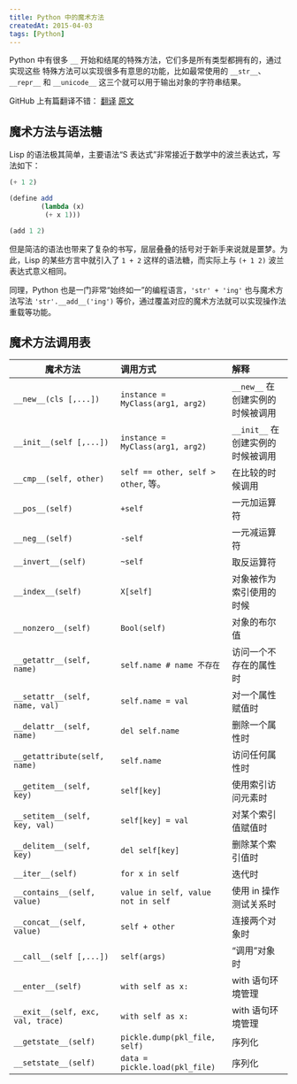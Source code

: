 ```yaml
---
title: Python 中的魔术方法
createdAt: 2015-04-03
tags: [Python]
---
```


Python 中有很多 `__` 开始和结尾的特殊方法，它们多是所有类型都拥有的，通过实现这些 特殊方法可以实现很多有意思的功能，比如最常使用的 `__str__`、`__repr__` 和 `__unicode__` 这三个就可以用于输出对象的字符串结果。

GitHub 上有篇翻译不错： [翻译](http://pyzh.readthedocs.org/en/latest/python-magic-methods-guide.html) [原文](http://www.rafekettler.com/magicmethods.html)

## 魔术方法与语法糖

Lisp 的语法极其简单，主要语法“S 表达式”非常接近于数学中的波兰表达式，写法如下：

```scheme
(+ 1 2)
```

```scheme
(define add
        (lambda (x)
         (+ x 1)))

(add 1 2)
```

但是简洁的语法也带来了复杂的书写，层层叠叠的括号对于新手来说就是噩梦。为此，Lisp 的某些方言中就引入了 `1 + 2` 这样的语法糖，而实际上与 `(+ 1 2)` 波兰表达式意义相同。

同理，Python 也是一门非常“始终如一”的编程语言，`'str' + 'ing'` 也与魔术方法写法 `'str'.__add__('ing')` 等价，通过覆盖对应的魔术方法就可以实现操作法重载等功能。

## 魔术方法调用表

| 魔术方法                          | 调用方式                            | 解释                              |
| --------------------------------- | :---------------------------------- | :-------------------------------- |
| `__new__(cls [,...])`             | `instance = MyClass(arg1, arg2)`    | `__new__` 在创建实例的时候被调用  |
| `__init__(self [,...])`           | `instance = MyClass(arg1, arg2)`    | `__init__` 在创建实例的时候被调用 |
| `__cmp__(self, other)`            | `self == other, self > other`, 等。 | 在比较的时候调用                  |
| `__pos__(self)`                   | `+self`                             | 一元加运算符                      |
| `__neg__(self)`                   | `-self`                             | 一元减运算符                      |
| `__invert__(self)`                | `~self`                             | 取反运算符                        |
| `__index__(self)`                 | `X[self]`                           | 对象被作为索引使用的时候          |
| `__nonzero__(self)`               | `Bool(self)`                        | 对象的布尔值                      |
| `__getattr__(self, name)`         | `self.name # name 不存在`           | 访问一个不存在的属性时            |
| `__setattr__(self, name, val)`    | `self.name = val`                   | 对一个属性赋值时                  |
| `__delattr__(self, name)`         | `del self.name`                     | 删除一个属性时                    |
| `__getattribute(self, name)`      | `self.name`                         | 访问任何属性时                    |
| `__getitem__(self, key)`          | `self[key]`                         | 使用索引访问元素时                |
| `__setitem__(self, key, val)`     | `self[key] = val`                   | 对某个索引值赋值时                |
| `__delitem__(self, key)`          | `del self[key]`                     | 删除某个索引值时                  |
| `__iter__(self)`                  | `for x in self`                     | 迭代时                            |
| `__contains__(self, value)`       | `value in self, value not in self`  | 使用 in 操作测试关系时            |
| `__concat__(self, value)`         | `self + other`                      | 连接两个对象时                    |
| `__call__(self [,...])`           | `self(args)`                        | “调用”对象时                      |
| `__enter__(self)`                 | `with self as x:`                   | with 语句环境管理                 |
| `__exit__(self, exc, val, trace)` | `with self as x:`                   | with 语句环境管理                 |
| `__getstate__(self)`              | `pickle.dump(pkl_file, self)`       | 序列化                            |
| `__setstate__(self)`              | `data = pickle.load(pkl_file)`      | 序列化                            |
